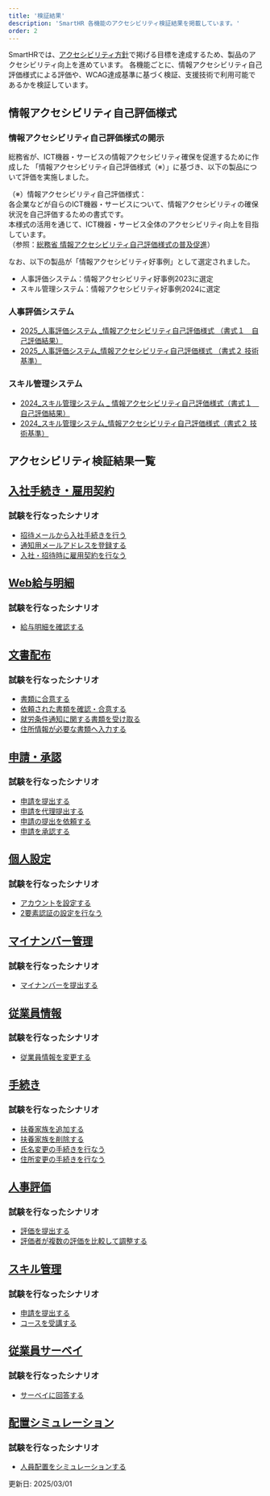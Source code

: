 ```yaml
---
title: '検証結果'
description: 'SmartHR 各機能のアクセシビリティ検証結果を掲載しています。'
order: 2 
---
```



SmartHRでは、[アクセシビリティ方針](https://accessibility.smarthr.co.jp/development/)で掲げる目標を達成するため、製品のアクセシビリティ向上を進めています。
各機能ごとに、情報アクセシビリティ自己評価様式による評価や、WCAG達成基準に基づく検証、支援技術で利用可能であるかを検証しています。

## 情報アクセシビリティ自己評価様式
### 情報アクセシビリティ自己評価様式の開示
総務省が、ICT機器・サービスの情報アクセシビリティ確保を促進するために作成した  「情報アクセシビリティ自己評価様式（※）」に基づき、以下の製品について評価を実施しました。

（※）情報アクセシビリティ自己評価様式：  
各企業などが自らのICT機器・サービスについて、情報アクセシビリティの確保状況を自己評価するための書式です。  
本様式の活用を通じて、ICT機器・サービス全体のアクセシビリティ向上を目指しています。  
（参照：[総務省 情報アクセシビリティ自己評価様式の普及促進](https://www.soumu.go.jp/main_sosiki/joho_tsusin/b_free/jikohyokayoshiki.html)）

なお、以下の製品が「情報アクセシビリティ好事例」として選定されました。

- 人事評価システム：情報アクセシビリティ好事例2023に選定  
- スキル管理システム：情報アクセシビリティ好事例2024に選定

### 人事評価システム
- [2025_人事評価システム _情報アクセシビリティ自己評価様式 （書式１　自己評価結果）](https://docs.google.com/spreadsheets/d/1Dcynf7mK7i4Jd6UgKZcdG4LafMRDLeeC/edit?gid=15576948#gid=15576948)
- [2025_人事評価システム_情報アクセシビリティ自己評価様式 （書式２ 技術基準）](https://docs.google.com/spreadsheets/d/1DM0QgJBhxOhd7wl6tdJZFYp33Ev72h3X/edit?gid=816212855#gid=816212855)
### スキル管理システム
- [2024_スキル管理システム _ 情報アクセシビリティ自己評価様式（書式１　自己評価結果）](https://docs.google.com/spreadsheets/d/1XEKS_ZBGzMKkGG7mi8QST9qrIUT4-Kx2/edit?gid=15576948#gid=15576948)
- [2024_スキル管理システム_情報アクセシビリティ自己評価様式（書式２ 技術基準）](https://docs.google.com/spreadsheets/d/1KmOIVXYdPFXP3rogTekhSSNzS-5Gq7wn/edit?gid=816212855#gid=816212855)



## アクセシビリティ検証結果一覧

## [入社手続き・雇用契約](./entrance-procedures/)
### 試験を行なったシナリオ
- [招待メールから入社手続きを行う](./entrance-procedures/#h2-0)
- [通知用メールアドレスを登録する](./entrance-procedures/#h2-1)
- [入社・招待時に雇用契約を行なう](./entrance-procedures/#h2-2)

## [Web給与明細](./payslips/)
### 試験を行なったシナリオ
- [給与明細を確認する](./payslips/#h2-0)

## [文書配布](./distribution/)
### 試験を行なったシナリオ
- [書類に合意する](./distribution/#h2-0)
- [依頼された書類を確認・合意する](./distribution/#h2-1)
- [就労条件通知に関する書類を受け取る](./distribution/#h2-2)
- [住所情報が必要な書類へ入力する](./distribution/#h2-3)

## [申請・承認](./application/)
### 試験を行なったシナリオ
- [申請を提出する](./application/#h2-0)
- [申請を代理提出する](./application/#h2-1)
- [申請の提出を依頼する](./application/#h2-2)
- [申請を承認する](./application/#h2-3)

## [個人設定](./personal-settings/)
### 試験を行なったシナリオ
- [アカウントを設定する](./personal-settings/#h2-0)
- [2要素認証の設定を行なう](./personal-settings/#h2-1)

## [マイナンバー管理](./national-identity-number/)
### 試験を行なったシナリオ
- [マイナンバーを提出する](./national-identity-number/#h2-0)

## [従業員情報](./employee-info/)
### 試験を行なったシナリオ
- [従業員情報を変更する](./employee-info/#h2-0)

## [手続き](./procedure/)
### 試験を行なったシナリオ
- [扶養家族を追加する](./procedure/#h2-0)
- [扶養家族を削除する](./procedure/#h2-1)
- [氏名変更の手続きを行なう](./procedure/#h2-2)
- [住所変更の手続きを行なう](./procedure/#h2-3)

## [人事評価](./evaluation/)
### 試験を行なったシナリオ
- [評価を提出する](./evaluation/#h2-0)
- [評価者が複数の評価を比較して調整する](./evaluation/#h2-1)

## [スキル管理](./skill/)
### 試験を行なったシナリオ
- [申請を提出する](./skill/#h2-0)
- [コースを受講する](./skill/#h2-1)

## [従業員サーベイ](./survey/)
### 試験を行なったシナリオ
- [サーベイに回答する](./survey/#h2-0)

## [配置シミュレーション](./simulation/)
### 試験を行なったシナリオ
- [人員配置をシミュレーションする](./simulation/#h2-0)

更新日: <time datatime="2025-03-01">2025/03/01</time>

